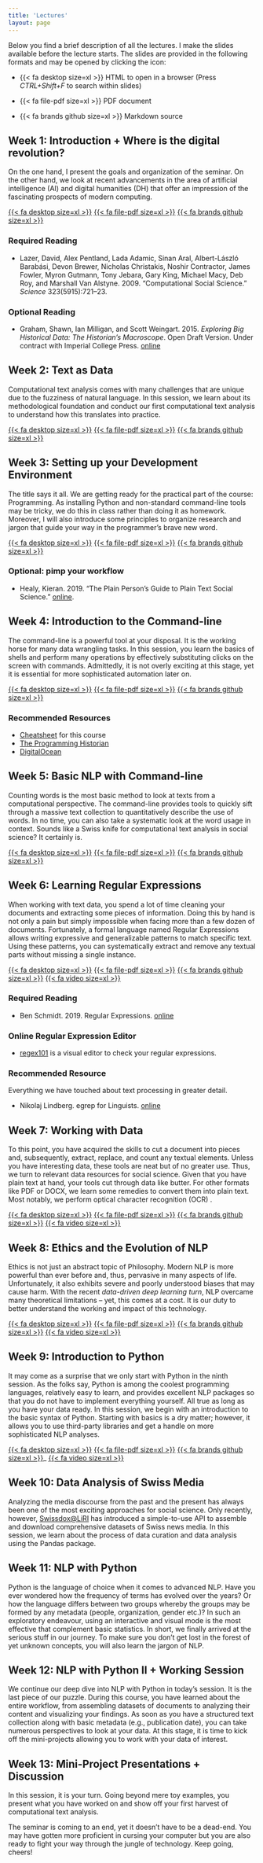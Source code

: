 ```yaml
---
title: 'Lectures'
layout: page
---
```


Below you find a brief description of all the lectures. I make the slides available before the lecture starts. The slides are provided in the following formats and may be opened by clicking the icon: 

- {{< fa  desktop size=xl >}} HTML to open in a browser (Press *CTRL+Shift+F* to search within slides)

- {{< fa file-pdf size=xl >}} PDF document 

- {{< fa brands github size=xl >}} Markdown source


<!-- recorded video of session  <i class="fas fa-video"></i>  -->

## Week 1: Introduction + Where is the digital revolution?

On the one hand, I present the goals and organization of the seminar. On the other hand, we look at recent advancements in the area of artificial intelligence (AI) and digital humanities (DH) that offer an impression of the fascinating prospects of modern computing.

[{{< fa  desktop size=xl >}}](https://aflueckiger.github.io/KED2023/lectures/html/KED2023_01.html){target="_blank"}
[{{< fa file-pdf size=xl >}}](https://aflueckiger.github.io/KED2023/lectures/pdf/KED2023_01.pdf){target="_blank"}
[{{< fa brands github size=xl >}}](https://github.com/aflueckiger/KED2023/tree/main/KED2023/lectures/md/KED2023_01.md){target="_blank"}

<!-- [<i class="fas fa-video"></i>](https://tube.switch.ch/videos/1d07f265) -->

### Required Reading

- Lazer, David, Alex Pentland, Lada Adamic, Sinan Aral, Albert-László Barabási, Devon Brewer, Nicholas Christakis, Noshir Contractor, James Fowler, Myron Gutmann, Tony Jebara, Gary King, Michael Macy, Deb Roy, and Marshall Van Alstyne. 2009. “Computational Social Science.” *Science* 323(5915):721–23.

### Optional Reading

- Graham, Shawn, Ian Milligan, and Scott Weingart. 2015. *Exploring Big Historical Data: The Historian’s Macroscope*. Open Draft Version. Under contract with Imperial College Press. [online](http://themacroscope.org)



## Week 2: Text as Data

Computational text analysis comes with many challenges that are unique due to the fuzziness of natural language. In this session, we learn about its methodological foundation and conduct our first computational text analysis to understand how this translates into practice.

[{{< fa  desktop size=xl >}}](https://aflueckiger.github.io/KED2023/lectures/html/KED2023_02.html){target="_blank"}
[{{< fa file-pdf size=xl >}}](https://aflueckiger.github.io/KED2023/lectures/pdf/KED2023_02.pdf){target="_blank"}
[{{< fa brands github size=xl >}}](https://github.com/aflueckiger/KED2023/tree/main/KED2023/lectures/md/KED2023_02.md){target="_blank"}

<!-- 

[<i class="fas fa-video"></i>](https://tube.switch.ch/videos/60dbcd87) 

-->

## Week 3: Setting up your Development Environment

The title says it all. We are getting ready for the practical part of the course: Programming. As installing Python and non-standard command-line tools may be tricky, we do this in class rather than doing it as homework. Moreover, I will also introduce some principles to organize research and jargon that guide your way in the programmer's brave new word.

[{{< fa  desktop size=xl >}}](https://aflueckiger.github.io/KED2023/lectures/html/KED2023_03.html){target="_blank"}
[{{< fa file-pdf size=xl >}}](https://aflueckiger.github.io/KED2023/lectures/pdf/KED2023_03.pdf){target="_blank"}
[{{< fa brands github size=xl >}}](https://github.com/aflueckiger/KED2023/tree/main/KED2023/lectures/md/KED2023_03.md){target="_blank"} 

<!-- 

[<i class="fas fa-video"></i>](https://tube.switch.ch/videos/J1UAHX6GxT) 

-->

### Optional: pimp your workflow

- Healy, Kieran. 2019. “The Plain Person’s Guide to Plain Text Social Science.” [online](https://kieranhealy.org/publications/plain-person-text/).



## Week 4: Introduction to the Command-line

The command-line is a powerful tool at your disposal. It is the working horse for many data wrangling tasks. In this session, you learn the basics of shells and perform many operations by effectively substituting clicks on the screen with commands. Admittedly, it is not overly exciting at this stage, yet it is essential for more sophisticated automation later on.

[{{< fa  desktop size=xl >}}](https://aflueckiger.github.io/KED2023/lectures/html/KED2023_04.html){target="_blank"}
[{{< fa file-pdf size=xl >}}](https://aflueckiger.github.io/KED2023/lectures/pdf/KED2023_04.pdf){target="_blank"}
[{{< fa brands github size=xl >}}](https://github.com/aflueckiger/KED2023/tree/main/KED2023/lectures/md/KED2023_04.md){target="_blank"}

<!-- 

[<i class="fas fa-video"></i>](https://tube.switch.ch/videos/653RjYgn8R) 

-->


### Recommended Resources

- [Cheatsheet](https://aflueckiger.github.io/KED2023/materials/cheatsheet_command_line.pdf){target="_blank"} for this course
- [The Programming Historian](https://programminghistorian.org/en/lessons/intro-to-bash)
- [DigitalOcean](https://www.digitalocean.com/community/tutorials/an-introduction-to-the-linux-terminal)



## Week 5: Basic NLP with Command-line

Counting words is the most basic method to look at texts from a computational perspective. The command-line provides tools to quickly sift through a massive text collection to quantitatively describe the use of words. In no time, you can also take a systematic look at the word usage in context. Sounds like a Swiss knife for computational text analysis in social science? It certainly is.

[{{< fa  desktop size=xl >}}](https://aflueckiger.github.io/KED2023/lectures/html/KED2023_05.html){target="_blank"}
[{{< fa file-pdf size=xl >}}](https://aflueckiger.github.io/KED2023/lectures/pdf/KED2023_05.pdf){target="_blank"}
[{{< fa brands github size=xl >}}](https://github.com/aflueckiger/KED2023/tree/main/KED2023/lectures/md/KED2023_05.md){target="_blank"}

<!-- 

[<i class="fas fa-video"></i>](https://tube.switch.ch/videos/t2mm3kJuRs) 

-->

## Week 6: Learning Regular Expressions

When working with text data, you spend a lot of time cleaning your documents and extracting some pieces of information. Doing this by hand is not only a pain but simply impossible when facing more than a few dozen of documents. Fortunately, a formal language named Regular Expressions allows writing expressive and generalizable patterns to match specific text. Using these patterns, you can systematically extract and remove any textual parts without missing a single instance.

[{{< fa  desktop size=xl >}}](https://aflueckiger.github.io/KED2023/lectures/html/KED2023_06.html){target="_blank"}
[{{< fa file-pdf size=xl >}}](https://aflueckiger.github.io/KED2023/lectures/pdf/KED2023_06.pdf){target="_blank"}
[{{< fa brands github size=xl >}}](https://github.com/aflueckiger/KED2023/tree/main/KED2023/lectures/md/KED2023_06.md){target="_blank"}
[{{< fa  video size=xl >}}](https://tube.switch.ch/videos/pykk843Owb){target="_blank"}

<!-- -->

### Required Reading

- Ben Schmidt. 2019. Regular Expressions. [online](https://github.com/HumanitiesDataAnalysis/HDA19/blob/master/Handouts/01-regex.pdf){target="_blank"}

### Online Regular Expression Editor

- [regex101](https://regex101.com/) is a visual editor to check your regular expressions.

### Recommended Resource

Everything we have touched about text processing in greater detail.

- Nikolaj Lindberg. egrep for Linguists. [online](https://stts.se/egrep_for_linguists/egrep_for_linguists.pdf){target="_blank"}

## Week 7: Working with Data

To this point, you have acquired the skills to cut a document into pieces and, subsequently, extract, replace, and count any textual elements. Unless you have interesting data, these tools are neat but of no greater use. Thus, we turn to relevant data resources for social science. Given that you have plain text at hand, your tools cut through data like butter. For other formats like PDF or DOCX, we learn some remedies to convert them into plain text. Most notably, we perform optical character recognition (OCR) .

[{{< fa  desktop size=xl >}}](https://aflueckiger.github.io/KED2023/lectures/html/KED2023_07.html){target="_blank"}
[{{< fa file-pdf size=xl >}}](https://aflueckiger.github.io/KED2023/lectures/pdf/KED2023_07.pdf){target="_blank"}
[{{< fa brands github size=xl >}}](https://github.com/aflueckiger/KED2023/tree/main/KED2023/lectures/md/KED2023_07.md){target="_blank"}
[{{< fa  video size=xl >}}](https://tube.switch.ch/videos/Ral1ArvI2F){target="_blank"}

## Week 8: Ethics and the Evolution of NLP

Ethics is not just an abstract topic of Philosophy. Modern NLP is more powerful than ever before and, thus, pervasive in many aspects of life. Unfortunately, it also exhibits severe and poorly understood biases that may cause harm. With the recent *data-driven deep learning turn*, NLP overcame many theoretical limitations -- yet, this comes at a cost. It is our duty to better understand the working and impact of this technology.

[{{< fa  desktop size=xl >}}](https://aflueckiger.github.io/KED2023/lectures/html/KED2023_08.html){target="_blank"}
[{{< fa file-pdf size=xl >}}](https://aflueckiger.github.io/KED2023/lectures/pdf/KED2023_08.pdf){target="_blank"}
[{{< fa brands github size=xl >}}](https://github.com/aflueckiger/KED2023/tree/main/KED2023/lectures/md/KED2023_08.md){target="_blank"} 
[{{< fa  video size=xl >}}](https://tube.switch.ch/videos/e0ni6dlGEs){target="_blank"}

<!---->

## Week 9: Introduction to Python

It may come as a surprise that we only start with Python in the ninth session. As the folks say, Python is among the coolest programming languages, relatively easy to learn, and provides excellent NLP packages so that you do not have to implement everything yourself. All true as long as you have your data ready. In this session, we begin with an introduction to the basic syntax of Python. Starting with basics is a dry matter; however, it allows you to use third-party libraries and get a handle on more sophisticated NLP analyses.



[{{< fa  desktop size=xl >}}](https://aflueckiger.github.io/KED2023/lectures/html/KED2023_09.html){target="_blank"}
[{{< fa file-pdf size=xl >}}](https://aflueckiger.github.io/KED2023/lectures/pdf/KED2023_09.pdf){target="_blank"}
[{{< fa brands github size=xl >}}](https://github.com/aflueckiger/KED2023/tree/main/KED2023/lectures/md/KED2023_09.md){target="_blank"}_
[{{< fa  video size=xl >}}](https://tube.switch.ch/videos/RMDbPjma57){target="_blank"}

## Week 10: Data Analysis of Swiss Media

Analyzing the media discourse from the past and the present has always been one of the most exciting approaches for social science. Only recently, however, [Swissdox@LiRI](https://swissdox.linguistik.uzh.ch/#) has introduced a simple-to-use API to assemble and download comprehensive datasets of Swiss news media. In this session, we learn about the process of data curation and data analysis using the Pandas package.



## Week 11: NLP with Python

Python is the language of choice when it comes to advanced NLP. Have you ever wondered how the frequency of terms has evolved over the years? Or how the language differs between two groups whereby the groups may be formed by any metadata (people, organization, gender etc.)? In such an exploratory endeavour, using an interactive and visual mode is the most effective that complement basic statistics. In short, we finally arrived at the serious stuff in our journey. To make sure you don't get lost in the forest of yet unknown concepts, you will also learn the jargon of NLP. 



<!-- 

[{{< fa  desktop size=xl >}}](https://aflueckiger.github.io/KED2023/lectures/html/KED2023_10.html){target="_blank"}
[{{< fa file-pdf size=xl >}}](https://aflueckiger.github.io/KED2023/lectures/pdf/KED2023_10.pdf){target="_blank"}
[{{< fa brands github size=xl >}}](https://github.com/aflueckiger/KED2023/tree/main/KED2023/lectures/md/KED2023_10.md){target="_blank"}

[<i class="fas fa-video"></i>](https://tube.switch.ch/videos/mm25aFfzWz)

### Code

[{{< fa brands github size=xl >}}](https://github.com/aflueckiger/KED2023/blob/main/materials/code/KED2023_10.ipynb) Click to open the static code

 [![Binder](https://mybinder.org/badge_logo.svg)](https://mybinder.org/v2/gh/aflueckiger/KED2023/HEAD?labpath=materials%2Fcode%2FKED2023_10.ipynb) Click to run the code in your browser without any installation 

-->


## Week 12: NLP with Python II + Working Session

We continue our deep dive into NLP with Python in today's session. It is the last piece of our puzzle. During this course, you have learned about the entire workflow, from assembling datasets of documents to analyzing their content and visualizing your findings. As soon as you have a structured text collection along with basic metadata (e.g., publication date), you can take numerous perspectives to look at your data. At this stage, it is time to kick off the mini-projects allowing you to work with your data of interest. 



<!-- 

[{{< fa  desktop size=xl >}}](https://aflueckiger.github.io/KED2023/lectures/html/KED2023_11.html){target="_blank"}
[{{< fa file-pdf size=xl >}}](https://aflueckiger.github.io/KED2023/lectures/pdf/KED2023_11.pdf){target="_blank"}
[{{< fa brands github size=xl >}}](https://github.com/aflueckiger/KED2023/tree/main/KED2023/lectures/md/KED2023_11.md){target="_blank"}

[<i class="fas fa-video"></i>](https://tube.switch.ch/videos/mZDDDeDY8X)

### Explore interactively: 1 August Speeches by Swiss Federal Councilors

As a matter of tradition, Swiss Federal Councilors give an official speech on the Swiss National Day. Simon Schmid (journalist at Republik), in collaboration with Prof. Andreas Kley (Faculty of Law, UZH), collected many of these speeches and kindly shared the resulting dataset with me. The collection comprises 166 speeches, a multiple of the publicly available [here](https://www.admin.ch/gov/de/start/dokumentation/reden/ansprachen-zum-nationalfeiertag.html){target="_blank"}.

The interactive visualization linked below shows how the language differs between speakers of *Social Democratic Party of Switzerland* (SP) and speakers of other parties. The top right corner shows terms that all parties have frequently used. In contrast, the top left and the lower right corner reveal words that have been used primarily by the members of the SP and correspondingly by the centre-right parties. 

You can search for the terms of your interest. Moreover, you may click on the points in the plot to show the context of the corresponding words within speeches. These functions allow for a quick investigation of the corpus along the dimensions of Swiss parties.

[{{< fa  desktop size=xl >}}](materials/analysis/viz_party_differences.html){target="_blank"} Click to explore in your browser<br>*(it may take a few seconds to load)*  

-->

## Week 13: Mini-Project Presentations + Discussion

In this session, it is your turn. Going beyond mere toy examples, you present what you have worked on and show off your first harvest of computational text analysis. 

The seminar is coming to an end, yet it doesn't have to be a dead-end. You may have gotten more proficient in cursing your computer but you are also ready to fight your way through the jungle of technology. Keep going, cheers!



<!-- 

[{{< fa  desktop size=xl >}}](https://aflueckiger.github.io/KED2023/lectures/html/KED2023_12.html){target="_blank"}
[{{< fa file-pdf size=xl >}}](https://aflueckiger.github.io/KED2023/lectures/pdf/KED2023_12.pdf){target="_blank"}
[{{< fa brands github size=xl >}}](https://github.com/aflueckiger/KED2023/tree/main/KED2023/lectures/md/KED2023_12.md){target="_blank"}

[<i class="fas fa-video"></i>](https://tube.switch.ch/videos/F0yHkSqnuy) 

-->
